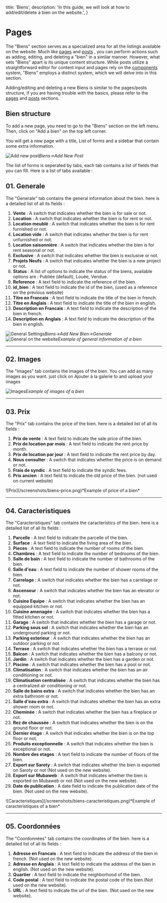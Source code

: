   title: 'Biens',
  description:
    'In this guide, we will look at how to add/edit/delete a bien on the website.',
}

# Pages

The "Biens" section serves as a specialized area for all the listings available on the website. Much like <a href="/pages">pages</a> and <a href="/posts">posts</a> , you can perform actions such as adding, editing, and deleting a "bien" in a similar manner. However, what sets "Biens" apart is its unique content structure. While posts utilize a straightforward editor for content input and pages rely on the <a href="/components">components</a> system, "Biens" employs a distinct system, which we will delve into in this section.

<Note>
Adding/editing and deleting a new Biens is similar to the pages/posts structure, if you are having trouble with the basics, please refer to the <a href="/pages">pages</a> and <a href="/posts">posts</a> sections.
</Note>

## Bien structure

To add a new page, you need to go to the "Biens" section on the left menu. Then, click on "Add a bien" on the top left corner.

You will get a new page with a title, List of forms and a sidebar that contain some extra information. 

![Add new post](/screenshots/biens.png)*Biens->Add New Post*

The list of forms is seperated by tabs, each tab contains a list of fields that you can fill. Here is a list of tabs available : 

## 01. Generale

<Row>
<Col>
The "Generale" tab contains the general information about the bien. here is a detailed list of all its fields : 

1. **Vente** : A switch that indicates whether the bien is for sale or not.
2. **Location** : A switch that indicates whether the bien is for rent or not.
3. **Location meublé** : A switch that indicates whether the bien is for rent furnished or not.
4. **Location vide** : A switch that indicates whether the bien is for rent unfurnished or not.
5. **Location saisonnière** : A switch that indicates whether the bien is for rent seasonal or not.
6. **Exclusive** : A switch that indicates whether the bien is exclusive or not.
7. **Projets Neufs** : A switch that indicates whether the bien is a new project or not.
8. **Status** : A list of options to indicate the status of the biens, available options are : Publiée (default), Louée, Vendue. 
9. **Reference** : A text field to indicate the reference of the bien.
10. **id_bien** : A text field to indicate the id of the bien, (used as a reference on the previous website)
11. **Titre en Francais** : A text field to indicate the title of the bien in french.
12. **Titre en Anglais** : A text field to indicate the title of the bien in english.
13. **Description en Francais** : A text field to indicate the description of the bien in french.
14. **Description en Anglais** : A text field to indicate the description of the bien in english.
</Col>
<Col>

![General Settings](/screenshots/general.png)*Biens->Add New Bien->Generale*
![General on the website](/screenshots/biens-general.png)*Example of general information of a bien*

</Col>
</Row>

---

## 02. Images

<Row>
<Col>

The "Images" tab contains the images of the bien. You can add as many images as you want. just click on Ajouter à la galerie to and upload your images
</Col>

<Col>

![Images](/screenshots/biens-gallery.png)*Example of images of a bien*
</Col>
</Row>

--- 

## 03. Prix 

<Row>
<Col>

The "Prix" tab contains the price of the bien. here is a detailed list of all its fields :

1. **Prix de vente** : A text field to indicate the sale price of the bien.
2. **Prix de location par mois** : A text field to indicate the rent price by month.
3. **Prix de location par jour** : A text field to indicate the rent price by day.
4. **Nous consulter** : A switch that indicates whether the price is on demand or not.
5. **Frais de syndic** : A text field to indicate the syndic fees.
6. **Prix ancien** : A text field to indicate the old price of the bien. (not used on current website)
</Col>

<Col>
![Prix](/screenshots/biens-price.png)*Example of price of a bien*
</Col>

</Row>


---

## 04. Caracteristiques

<Row>
<Col>
The "Caracteristiques" tab contains the caracteristics of the bien. here is a detailed list of all its fields :

1. **Parcelle** : A text field to indicate the parcelle of the bien.
2. **Surface** : A text field to indicate the living area of the bien.
3. **Pieces** : A text field to indicate the number of rooms of the bien.
4. **Chambres** : A text field to indicate the number of bedrooms of the bien.
5. **Salle de bain** : A text field to indicate the number of bathrooms of the bien.
6. **Salle d'eau** : A text field to indicate the number of shower rooms of the bien.
7. **Carrelage** : A switch that indicates whether the bien has a carrelage or not.
8. **Ascenseur** : A switch that indicates whether the bien has an elevator or not.
9. **Cuisine Equipe** : A switch that indicates whether the bien has an equipped kitchen or not.
10. **Cuisine amenagée** : A switch that indicates whether the bien has a fitted kitchen or not.
11. **Garage** : A switch that indicates whether the bien has a garage or not.
12. **Parking sous sol** : A switch that indicates whether the bien has an underground parking or not.
13. **Parking exterieur** : A switch that indicates whether the bien has an outdoor parking or not.
14. **Terrase** : A switch that indicates whether the bien has a terrase or not.
15. **Balcon** : A switch that indicates whether the bien has a balcony or not.
16. **Jardin** : A switch that indicates whether the bien has a garden or not.
17. **Piscine** : A switch that indicates whether the bien has a pool or not.
18. **Climatisation** : A switch that indicates whether the bien has an air conditioning or not.
19. **Climatisation centralisée** : A switch that indicates whether the bien has a centralized air conditioning or not.
20. **Salle de bains extra** : A switch that indicates whether the bien has an extra bathroom or not.
21. **Salle d'eau extra** : A switch that indicates whether the bien has an extra shower room or not.
22. **Cheminée** : A switch that indicates whether the bien has a fireplace or not.
23. **Rez de chaussée** : A switch that indicates whether the bien is on the ground floor or not.
24. **Dernier étage** : A switch that indicates whether the bien is on the top floor or not.
25. **Produits exceptionnelle** : A switch that indicates whether the bien is exceptional or not.
26. **Nombre des etages** : A text field to indicate the number of floors of the bien.
27. **Export sur Saroty** : A switch that indicates whether the bien is exported on Saroty or not (Not used on the new website). 
28. **Export sur Mubaweb** : A switch that indicates whether the bien is exported on Mubaweb or not (Not used on the new website).
19. **Date de publication** : A date field to indicate the publication date of the bien. (Not used on the new website).
</Col>

<Col>
![Caracteristiques](/screenshots/biens-caracteristiques.png)*Example of caracteristiques of a bien*
</Col>

</Row>

--- 

## 05. Coordonnées

The "Coordonnées" tab contains the coordinates of the bien. here is a detailed list of all its fields :

1. **Adresse en Francais** : A text field to indicate the address of the bien in french. (Not used on the new website).
2. **Adresse en Anglais** : A text field to indicate the address of the bien in english. (Not used on the new website).
3. **Quartier** : A text field to indicate the neighborhood of the bien.
4. **Code postal** : A text field to indicate the postal code of the bien.(Not used on the new website).
5. **URL** : A text field to indicate the url of the bien. (Not used on the new website).